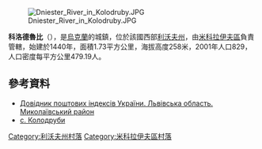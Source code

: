 {{coord|49|30|19|N|23|47|47|E|scale:100000|display=title}}

[[Image:Dniester_River_in_Kolodruby.JPG|right]]

'''科洛德魯比'''（{{lang-uk|Колодруби}}），是[[烏克蘭|烏克蘭]]的城鎮，位於該國西部[[利沃夫州|利沃夫州]]，由[[米科拉伊夫區|米科拉伊夫區]]負責管轄，始建於1440年，面積1.73平方公里，海拔高度258米，2001年人口829，人口密度每平方公里479.19人。

==參考資料==
*[https://web.archive.org/web/20160216134314/http://www.uaidx.com/13/292/index Довідник поштових індексів України. Львівська область. Миколаївський район]
*[http://w1.c1.rada.gov.ua/pls/z7503/A005?rf7571=20194 с. Колодруби] {{Wayback|url=http://w1.c1.rada.gov.ua/pls/z7503/A005?rf7571=20194 |date=20180428011911 }}

[[Category:利沃夫州村落|Category:利沃夫州村落]]
[[Category:米科拉伊夫區村落|Category:米科拉伊夫區村落]]


{{Lviv-geo-stub}}